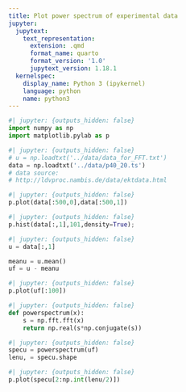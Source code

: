 ```yaml
---
title: Plot power spectrum of experimental data
jupyter:
  jupytext:
    text_representation:
      extension: .qmd
      format_name: quarto
      format_version: '1.0'
      jupytext_version: 1.18.1
  kernelspec:
    display_name: Python 3 (ipykernel)
    language: python
    name: python3
---
```




```python
#| jupyter: {outputs_hidden: false}
import numpy as np
import matplotlib.pylab as p
```

```python
#| jupyter: {outputs_hidden: false}
# u = np.loadtxt('../data/data_for_FFT.txt')
data = np.loadtxt('../data/p40_20.ts')
# data source:
# http://ldvproc.nambis.de/data/ektdata.html 
```

```python
#| jupyter: {outputs_hidden: false}
p.plot(data[:500,0],data[:500,1])
```

```python
#| jupyter: {outputs_hidden: false}
p.hist(data[:,1],101,density=True);
```

```python
#| jupyter: {outputs_hidden: false}
u = data[:,1]

meanu = u.mean()
uf = u - meanu
```

```python
#| jupyter: {outputs_hidden: false}
p.plot(uf[:100])
```

```python
#| jupyter: {outputs_hidden: false}
def powerspectrum(x):
    s = np.fft.fft(x)
    return np.real(s*np.conjugate(s))
```

```python
#| jupyter: {outputs_hidden: false}
specu = powerspectrum(uf)
lenu, = specu.shape
```

```python
#| jupyter: {outputs_hidden: false}
p.plot(specu[2:np.int(lenu/2)])
```

